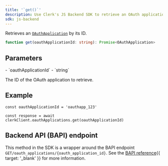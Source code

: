 ```yaml
---
title: '`get()`'
description: Use Clerk's JS Backend SDK to retrieve an OAuth application.
sdk: js-backend
---
```


Retrieves an [`OAuthApplication`](/docs/reference/backend/types/backend-oauth-application) by its ID.

```ts
function get(oauthApplicationId: string): Promise<OAuthApplication>
```

## Parameters

<Properties>
  - `oauthApplicationId`
  - `string`

  The ID of the OAuth application to retrieve.
</Properties>

## Example

<Include src="_partials/backend/usage" />

```tsx
const oauthApplicationId = 'oauthapp_123'

const response = await clerkClient.oauthApplications.get(oauthApplicationId)
```

## Backend API (BAPI) endpoint

This method in the SDK is a wrapper around the BAPI endpoint `GET/oauth_applications/{oauth_application_id}`. See the [BAPI reference](/docs/reference/backend-api/tag/oauth-applications/get/oauth_applications/%7Boauth_application_id%7D){{ target: '_blank' }} for more information.
